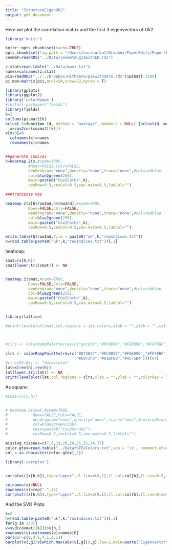 ```yaml
---
title: "StructureEigenUk2"
output: pdf_document
---
```



Here we plot the correlation matrix and the first 3 eigenvectors of Uk2.

```r
library('knitr')

knitr::opts_chunk$set(cache=TRUE)
opts_chunk$set(fig.path = "/Users/sarahurbut/Dropbox/PaperEdits/Paper/Figures/") 
covmat=readRDS("../Data/covmatAug13withED.rds")

z.stat=read.table("../Data/maxz.txt")
names=colnames(z.stat)
pis=readRDS("../../Dropbox/withzero/piswithzero.rds")$pihat[-1189]
pi.mat=matrix(pis,ncol=54,nrow=22,byrow = T)

```

```r
library(gplots)
library(ggplot2)
library('colorRamps')
#install.packages("fields")
library(fields)
k=2
colSums(pi.mat)[k]
hclust.2=function (d, method = "average", members = NULL) {hclust(d, method, members)}
  x=cov2cor(covmat[[k]])
x[x<0]=0
  colnames(x)=names
  rownames(x)=names


##generate indices
h=heatmap.2(x,#symm=TRUE,
          #Rowv=FALSE,Colv=FALSE,
          dendrogram="none",density="none",trace="none",#col=redblue,
          col=blue2green(256),
          main=paste0("Cov2CorUk",k),
          cexRow=0.5,cexCol=0.5,cex.main=0.5,labCol="")

###transpose map

heatmap.2(x[h$rowInd,h$rowInd],#symm=TRUE,
          Rowv=FALSE,Colv=FALSE,
          dendrogram="none",density="none",trace="none",#col=redblue,
          col=blue2green(256),
          main=paste0("Cov2CorUk",k),
          cexRow=0.5,cexCol=0.5,cex.main=0.5,labCol="")

write.table(h$rowInd,file = paste0("uk",k,"rowIndices.txt"))
h=read.table(paste0("uk",k,"rowIndices.txt"))[,1]
```

heatmap:

```r

smat=(x[h,h])
smat[lower.tri(smat)] <- NA


heatmap.2(smat,#symm=TRUE,
          Rowv=FALSE,Colv=FALSE,
          dendrogram="none",density="none",trace="none",#col=redblue,
          col=blue2green(256),
          main=paste0("Cov2CorUk",k),
          cexRow=0.5,cexCol=0.5,cex.main=0.5,labCol="")


library(lattice)

#print(levelplot(smat,col.regions = jet.colors,xlab = "",ylab = "",colorkey = TRUE))



#clrs <- colorRampPalette(rev(c("purple","#FC8D59","#FEE090","#FFFFBF","#E0F3F8","#91BFDB","#4575B4")))(64)

clrs <- colorRampPalette(rev(c("#D73027","#FC8D59","#FEE090","#FFFFBF",
                               "#E0F3F8","#91BFDB","#4575B4")))(64)
#clrs[63:64] <- "darkviolet"
lat=x[rev(h),rev(h)]
lat[lower.tri(lat)] <- NA
print(levelplot(lat,col.regions = clrs,xlab = "",ylab = "",colorkey = TRUE))

```

As square:

```r

#smat=(x[h,h])


# heatmap.2(smat,#symm=TRUE,
#           Rowv=FALSE,Colv=FALSE,
#           dendrogram="none",density="none",trace="none",#col=redblue,
#           col=blue2green(256),
#           main=paste0("Cov2Coruk2"),
#           cexRow=0.5,cexCol=0.5,cex.main=0.5,labCol="")
```

```r

missing.tissues=c(7,8,19,20,24,25,31,34,37)
color.gtex=read.table("../Data/GTExColors.txt",sep = '\t', comment.char = '')[-missing.tissues,]
col = as.character(color.gtex[,2])

library('corrplot')


corrplot((x[h,h]),type="upper",cl.lim=c(0,1),tl.col=col[h],tl.cex=0.8,method="color",col=rep(blue2green(256),2))

colnames(x)=NULL
rownames(x)=rep(".",44)
corrplot((x[h,h]),type="upper",cl.lim=c(0,1),tl.col=col[h],tl.cex=8,method="color",col=rep(blue2green(256),2))

```


And the SVD Plots:

```r

k=2
h=read.table(paste0("uk",k,"rowIndices.txt"))[,1]
for(g in 1:3){
v=svd(covmat[[k]])$v[h,]
rownames(v)=colnames(v)=names[h]
par(mar=c(8,4.1,4.1,2.1))
barplot(v[,g]/v[which.max(abs(v[,g])),g],las=2,main=paste("Eigenvector",g,"of Uk",k),cex.names = 0.5,col=col[h],names=names[h])}
````